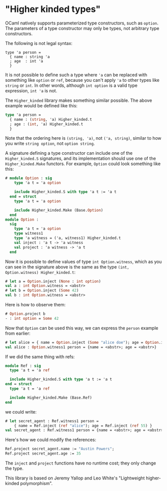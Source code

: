 "Higher kinded types"
=====================

OCaml natively supports parameterized type constructors, such as
`option`. The parameters of a type constructor may only be types, not
arbitrary type constructors.

The following is not legal syntax:

```
type 'a person =
  { name : string 'a
  ; age  : int 'a
  }
```

It is not possible to define such a type where `'a` can be replaced
with something like `option` or `ref`, because you can't apply `'a` to
other types like `string` or `int`. In other words, although `int
option` is a valid type expression, `int 'a` is not.

The `Higher_kinded` library makes something similar possible. The
above example would be defined like this:

```ocaml
type 'a person =
  { name : (string, 'a) Higher_kinded.t
  ; age : (int, 'a) Higher_kinded.t
  }
```

Note that the ordering here is `(string, 'a)`, not `('a, string)`,
similar to how you write `string option`, not `option string`.

A signature defining a type constructor can include one of the
`Higher_kinded.S` signatures, and its implementation should use one of
the `Higher_kinded.Make` functors. For example, `Option` could look
something like this:

```ocaml
# module Option : sig
    type 'a t = 'a option

    include Higher_kinded.S with type 'a t := 'a t
  end = struct
    type 'a t = 'a option

    include Higher_kinded.Make (Base.Option)
  end
module Option :
  sig
    type 'a t = 'a option
    type witness1
    type 'a witness = ('a, witness1) Higher_kinded.t
    val inject : 'a t -> 'a witness
    val project : 'a witness -> 'a t
  end
```

Now it is possible to define values of type `int Option.witness`,
which as you can see in the signature above is the same as the type
`(int, Option.witness) Higher_kinded.t`:

```ocaml
# let a = Option.inject (None : int option)
val a : int Option.witness = <abstr>
# let b = Option.inject (Some 42)
val b : int Option.witness = <abstr>
```

Here is how to observe them:

```ocaml
# Option.project b
- : int option = Some 42
```

Now that `Option` can be used this way, we can express the `person`
example from earlier:

```ocaml
# let alice = { name = Option.inject (Some "alice doe"); age = Option.inject None }
val alice : Option.witness1 person = {name = <abstr>; age = <abstr>}
```

If we did the same thing with refs:

```ocaml
module Ref : sig
  type 'a t = 'a ref

  include Higher_kinded.S with type 'a t := 'a t
end = struct
  type 'a t = 'a ref

  include Higher_kinded.Make (Base.Ref)
end
```

we could write:

```ocaml
# let secret_agent : Ref.witness1 person =
    { name = Ref.inject (ref "alice"); age = Ref.inject (ref 55) }
val secret_agent : Ref.witness1 person = {name = <abstr>; age = <abstr>}
```

Here's how we could modify the references:

```ocaml
Ref.project secret_agent.name := "Austin Powers";
Ref.project secret_agent.age := 35
```

The `inject` and `project` functions have no runtime cost; they only
change the type.

This library is based on Jeremy Yallop and Leo White's "Lightweight
higher-kinded polymorphism".
